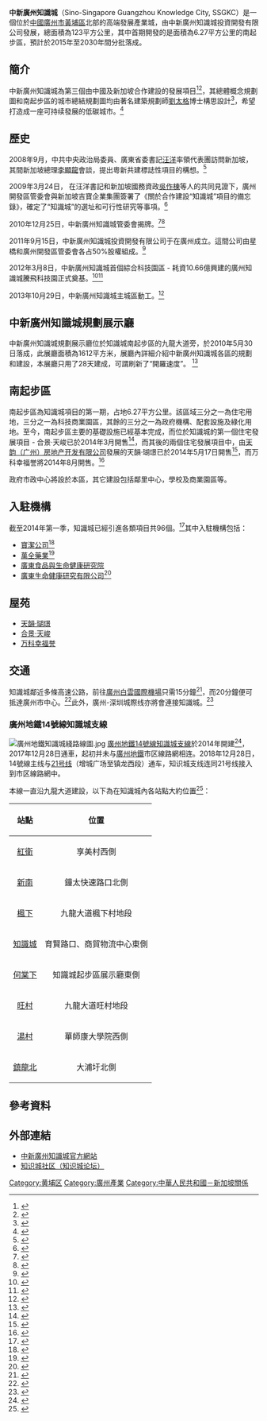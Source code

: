 '''中新廣州知識城'''（Sino-Singapore Guangzhou Knowledge City, SSGKC）是一個位於[[中國|中國]][[廣州市|廣州市]][[黃埔區|黃埔區]]北部的高端發展產業城，由中新廣州知識城投資開發有限公司發展，總面積為123平方公里，其中首期開發的是面積為6.27平方公里的南起步區，預計於2015年至2030年間分批落成。

==簡介==
中新廣州知識城為第三個由中國及新加坡合作建設的發展項目<ref name="廣州日報">{{Cite web|url =http://gzdaily.dayoo.com/html/2010-07/01/content_1013213.htm|title =中新广州知识城奠基|author =|date =2010年7月1日|publisher =《[[廣州日報|廣州日報]]》|language =zh-hans|accessdate =2014年8月7日|quote =|dead-url =yes|archiveurl =https://web.archive.org/web/20160304075355/http://gzdaily.dayoo.com/html/2010-07/01/content_1013213.htm|archivedate =2016年3月4日}}</ref><ref name="官方網站">{{Cite web|url =http://www.ssgkc.com/zh-hans/gkc-project_cn/overview_cn|title =中新广州知识城 - 概述|author =|date =|publisher =中新广州知识城投资开发有限公司|language =zh-hans|accessdate =2014年9月30日|quote =|dead-url =yes|archiveurl =https://web.archive.org/web/20141006235658/http://www.ssgkc.com/zh-hans/gkc-project_cn/overview_cn/|archivedate =2014年10月6日}}</ref>，其總體概念規劃圖和南起步區的城市總結規劃圖均由著名建築規劃師[[劉太格|劉太格]]博士構思設計<ref name="南方都市報">{{Cite web|url =http://big5.citygf.com/news/News_001001/201007/t20100701_501254.html|title =中新廣州知識城奠基 汪洋吳作棟種下一棵樹|author =|date =2010年7月1日|publisher =《[[南方都市報|南方都市報]]》|language =zh-hant|accessdate =2014年8月7日|quote =|dead-url =yes|archiveurl =https://web.archive.org/web/20140808054147/http://big5.citygf.com/news/News_001001/201007/t20100701_501254.html|archivedate =2014年8月8日}}</ref>，希望打造成一座可持续發展的低碳城市。<ref name="中国新闻网">{{Cite web |url=http://www.chinanews.com/df/2013/07-23/5075738.shtml |title=中新广州知识城开发建设全面提速 |author= |date=2013年7月23日 |publisher=[[中国新闻网|中国新闻网]] |language=zh-hans |accessdate=2014年8月7日 |quote= |archive-date=2014年10月6日 |archive-url=https://web.archive.org/web/20141006122053/http://www.chinanews.com/df/2013/07-23/5075738.shtml |dead-url=no }}</ref>

==歷史==
2008年9月，中共中央政治局委員、廣東省委書記[[汪洋_(1955年)|汪洋]]率領代表團訪問新加坡，其間新加坡總理[[李顯龍|李顯龍]]會談，提出粵新共建標誌性項目的構想。<ref name="经济观察网">{{Cite web |url=http://www.eeo.com.cn/2009/0729/145819.shtml |title=广州“知识城”：开发区3.0 |author= |date=2009年7月29日 |publisher=[[经济观察网|经济观察网]] |language=zh-hans |accessdate=2014年8月7日 |quote= |archive-date=2014年8月8日 |archive-url=https://web.archive.org/web/20140808042044/http://www.eeo.com.cn/2009/0729/145819.shtml |dead-url=yes }}</ref>

2009年3月24日， 在汪洋書記和新加坡國務資政[[吳作棟|吳作棟]]等人的共同見證下，廣州開發區管委會與新加坡吉寶企業集團簽署了《關於合作建設“知識城”項目的備忘錄》，確定了“知識城”的選址和可行性研究等事項。<ref name="广州日报">{{Cite web|url =http://gzdaily.dayoo.com/html/2012-09/05/content_1881140.htm|title =中新广州知识城 未来城市新样板|author =|date =2012年9月5日|publisher =《[[广州日报|广州日报]]》|language =zh-hans|accessdate =2014年8月7日|quote =|dead-url =yes|archiveurl =https://web.archive.org/web/20160304083818/http://gzdaily.dayoo.com/html/2012-09/05/content_1881140.htm|archivedate =2016年3月4日}}</ref>

2010年12月25日，中新廣州知識城管委會揭牌。<ref name="广州日报2">{{Cite web|url =http://gzdaily.dayoo.com/html/2010-12/26/content_1225394.htm|title =中新广州知识城管委会揭牌|author =|date =2010年12月26日|publisher =《[[广州日报|广州日报]]》|language =zh-hans|accessdate =2014年8月7日|quote =|dead-url =yes|archiveurl =https://web.archive.org/web/20160304085911/http://gzdaily.dayoo.com/html/2010-12/26/content_1225394.htm|archivedate =2016年3月4日}}</ref><ref name="人民网">{{Cite web |url=http://ip.people.com.cn/BIG5/13584567.html |title=圖：中新廣州知識城“起飛” |author= |date=2010年12月27日 |publisher=[[人民网|人民网]] |language=zh-hans |accessdate=2014年8月7日 |quote= |archiveurl=https://web.archive.org/web/20160304105329/http://ip.people.com.cn/BIG5/13584567.html |archivedate=2016年3月4日 |dead-url=yes }}</ref>

2011年9月15日，中新廣州知識城投資開發有限公司于在廣州成立。這間公司由星橋和廣州開發區管委會各占50%股權組成。<ref name="南方日報">{{Cite web |url=http://cpc.people.com.cn/BIG5/64093/64094/15681213.html |title=中新廣州知識城投資開發有限公司成立 汪洋黃華華出席儀式 |author= |date=2011年9月16日 |publisher=《[[南方日報|南方日報]]》 |language=zh-hans |accessdate=2014年8月7日 |quote= |archive-date=2016年3月4日 |archive-url=https://web.archive.org/web/20160304060722/http://cpc.people.com.cn/BIG5/64093/64094/15681213.html |dead-url=no }}</ref>

2012年3月8日，中新廣州知識城首個綜合科技園區 - 耗資10.66億興建的廣州知識城騰飛科技園正式奠基。<ref name="香港創意產業及科技創新委員會">{{Cite web|url =http://tr.hkctc.org/news/index.php?id=727|title =中新廣州知識城騰飛園奠基儀式|author =|date =2012年3月12日|publisher =[[香港創意產業及科技創新委員會|香港創意產業及科技創新委員會]]|language =zh-hant|accessdate =2014年8月7日|quote =|dead-url =yes|archiveurl =https://archive.is/20140808024441/http://tr.hkctc.org/news/index.php?id=727|archivedate =2014年8月8日}}</ref><ref name="新浪廣東">{{Cite web |url=http://big5.citygf.com/news/News_001003/201202/t20120228_3039743.html |title=10.66億 建中新知識城內騰飛園 |author= |date=2012年2月28日 |publisher=[[新浪|新浪]]廣東 |language=zh-hant |accessdate=2014年8月7日 |quote= |dead-url=yes |archiveurl=https://web.archive.org/web/20140808054151/http://big5.citygf.com/news/News_001003/201202/t20120228_3039743.html |archivedate=2014年8月8日 }}</ref>

2013年10月29日，中新廣州知識城主城區動工。<ref name="南方日报">{{Cite web|url =http://sports.eastday.com/gd/2013/1029/934037199.html|title =中新廣州知識城主城區今天上午動工|author =|date =2013年10月29日|publisher =《[[南方日报|南方日报]]》|language =zh-hans|accessdate =2014年8月7日|quote =|dead-url =yes|archiveurl =https://web.archive.org/web/20140811165106/http://sports.eastday.com/gd/2013/1029/934037199.html|archivedate =2014年8月11日}}</ref>

==中新廣州知識城規劃展示廳==
中新廣州知識城規劃展示廳位於知識城南起步區的九龍大道旁，於2010年5月30日落成，此展廳面積為1612平方米，展廳內詳細介紹中新廣州知識城各區的規劃和建設，本展廳只用了28天建成，可謂刷新了“開羅速度”。
<ref name="广州日报3">{{Cite web|url =http://gzdaily.dayoo.com/html/2010-06/01/content_982092.htm|title =中新知識城規劃展示廳落成|author =|date =2010年6月1日|publisher =《[[广州日报|广州日报]]》|language =zh-hans|accessdate =2014年8月7日|quote =|dead-url =yes|archiveurl =https://web.archive.org/web/20160304073334/http://gzdaily.dayoo.com/html/2010-06/01/content_982092.htm|archivedate =2016年3月4日}}</ref>

==南起步區==
南起步區為知識城項目的第一期，占地6.27平方公里。該區域三分之一為住宅用地，三分之一為科技商業園區，其餘的三分之一為政府機構、配套設施及綠化用地。至今，南起步區主要的基礎設施已經基本完成，而位於知識城的第一個住宅發展項目 - 合景·天峻已於2014年3月開售<ref name="南方都市报(深圳)">{{Cite web |url=http://gz.house.163.com/14/0311/10/9N23CGLP00873L40.html |title=中新知识城首盘来袭 |author= |date=2014年3月11日 |publisher=《[[南方都市报|南方都市报]](深圳)》 |language=zh-hans |accessdate=2014年8月7日 |quote= |archiveurl=https://web.archive.org/web/20140809202139/http://gz.house.163.com/14/0311/10/9N23CGLP00873L40.html |archivedate=2014年8月9日 |dead-url=yes }}</ref>，而其後的兩個住宅發展項目中，由[[天韵（广州）房地产开发有限公司|天韵（广州）房地产开发有限公司]]發展的天韻·瑚璟已於2014年5月17日開售<ref name="[[网易房产|网易房产]]">{{Cite web |url=http://gz.house.163.com/14/0516/14/9SCGB8N600873CN0.html |title=天韻湖璟花園本週六開盤 預計精裝11600元/㎡起 |author= |date=2014年5月16日 |publisher=[[网易房产|网易房产]] |language=zh-hans |accessdate=2014年8月7日 |quote= |archive-date=2014年8月9日 |archive-url=https://web.archive.org/web/20140809200823/http://gz.house.163.com/14/0516/14/9SCGB8N600873CN0.html |dead-url=no }}</ref>，而万科幸福誉將2014年8月開售。<ref name="[[网易房产2|网易房产2]]">{{Cite web |url=http://gz.house.163.com/14/0804/17/A2QPQLUS00873CN0.html |title=万科幸福誉预计8月中下旬开放售楼部及示范单位 |author= |date=2014年8月4日 |publisher=[[网易房产|网易房产]] |language=zh-hans |accessdate=2014年8月7日 |quote= |archive-date=2014年8月9日 |archive-url=https://web.archive.org/web/20140809202144/http://gz.house.163.com/14/0804/17/A2QPQLUS00873CN0.html |dead-url=no }}</ref>

政府市政中心將設於本區，其它建設包括鄰里中心，學校及商業園區等。

==入駐機構==
截至2014年第一季，知識城已經引進各類項目共96個。<ref name="[[北京新浪網|北京新浪網]]">{{Cite web |url=http://news.sina.com.tw/article/20140624/12741639.html |title=知識城謀劃籌建知識產權法院 |author= |date=2014年6月24日 |publisher=北京[[新浪網|新浪網]] |language=zh-hant |accessdate=2014年8月7日 |quote= |archive-date=2014年8月11日 |archive-url=https://web.archive.org/web/20140811001213/http://news.sina.com.tw/article/20140624/12741639.html |dead-url=no }}</ref>其中入駐機構包括：

*[[寶潔公司|寶潔公司]]<ref name="[[寶潔公司|寶潔公司]]">{{Cite web |url=http://www.pg.com.cn/News/Detail.aspx?Id=2103 |title=传递成就 智创未来 |author= |date=2012年3月15日 |publisher=[[寶潔公司|寶潔公司]] |language=zh-hans |accessdate=2014年8月7日 |quote= |archive-date=2014年8月10日 |archive-url=https://web.archive.org/web/20140810172244/http://www.pg.com.cn/News/Detail.aspx?Id=2103 |dead-url=yes }}</ref>
*[[萬全藥業|萬全藥業]]<ref name="[[萝岗区政府|萝岗区政府]]">{{Cite web|url =http://xxgk.gdd.gov.cn/xxgk/KL00/201312/t20131209_415647.htm|title =骆蔚峰会见万全药业集团首席执行官郭夏|author =|date =2013年12月6日|publisher =[[萝岗区|萝岗区]]政府|language =zh-hans|accessdate =2014年8月7日|quote =|dead-url =yes|archiveurl =https://web.archive.org/web/20140811014003/http://xxgk.gdd.gov.cn/xxgk/KL00/201312/t20131209_415647.htm|archivedate =2014年8月11日}}</ref>
*[[廣東食品與生命健康研究院|廣東食品與生命健康研究院]]
*[[廣東生命健康研究有限公司|廣東生命健康研究有限公司]]<ref name="[[中国网|中国网]]">{{Cite web |url=http://hy.voc.com.cn/view.php?tid-54835-cid-156.html |title=全球顶尖食品科学家研发团队将落户广州中新知识城 |author= |date=2014年6月18日 |publisher=[[中国网|中国网]] |language=zh-hans |accessdate=2014年8月7日 |quote= |archive-date=2014年8月8日 |archive-url=https://web.archive.org/web/20140808061138/http://hy.voc.com.cn/view.php?tid-54835-cid-156.html |dead-url=no }}</ref>

==屋苑==
*[[天韻·瑚璟|天韻·瑚璟]]
*[[合景·天峻|合景·天峻]]
*[[万科幸福誉|万科幸福誉]]

==交通==
知識城鄰近多條高速公路，前往[[廣州白雲國際機場|廣州白雲國際機場]]只需15分鐘<ref name="[[人民网|人民网]]">{{Cite web |url=http://news.cntv.cn/20110702/101087.shtml |title=知识城到机场15分钟 |author= |date=2011年7月2日 |publisher=[[人民网|人民网]] |language=zh-hans |accessdate=2014年8月7日 |quote= |archive-date=2014年8月8日 |archive-url=https://web.archive.org/web/20140808043820/http://news.cntv.cn/20110702/101087.shtml |dead-url=no }}</ref>，而20分鐘便可抵達廣州市中心。<ref name="[[羊城晚报|羊城晚报]]">{{Cite web |url=http://www.ycwb.com/ePaper/ycwb/html/2011-11/17/content_1258041.htm |title=知识城14个优质项目确认供地 |author= |date=2011年11月17日 |publisher=《[[羊城晚报|羊城晚报]]》 |language=zh-hans |accessdate=2014年8月7日 |quote= |dead-url=yes |archiveurl=https://web.archive.org/web/20111222005108/http://www.ycwb.com/ePaper/ycwb/html/2011-11/17/content_1258041.htm |archivedate=2011年12月22日 }}</ref>此外，廣州-深圳城際线亦將會連接知識城。<ref name="[[南方日报|南方日报]]">{{Cite web |url=http://gz.ihk.cn/news/e08e507.html |title=穗莞深城际向北延伸至广州北站 知识城交通提速 |author= |date=2014年5月22日 |publisher=《[[南方日报|南方日报]]》 |language=zh-hans |accessdate=2014年8月7日 |quote= |archiveurl=https://web.archive.org/web/20140812135624/http://gz.ihk.cn/news/e08e507.html |archivedate=2014年8月12日 |dead-url=yes }}</ref>

===廣州地鐵14號線知識城支線===
[[File:廣州地鐵知識城綫路線圖.jpg|thumb]]
[[广州地铁14号线|廣州地鐵14號線知識城支線]]於2014年開建<ref name="[[广州日报|广州日报]]">{{Cite web |url=http://gzdaily.dayoo.com/html/2014-02/12/content_2535026.htm |title=廣州11條地鐵今年開建 |author= |date=2014年2月12日 |publisher=《[[广州日报|广州日报]]》 |language=zh-hans |accessdate=2014年8月7日 |quote= |dead-url=yes |archiveurl=https://web.archive.org/web/20160304084242/http://gzdaily.dayoo.com/html/2014-02/12/content_2535026.htm |archivedate=2016年3月4日 }}</ref>，2017年12月28日通車，起初并未与[[廣州地鐵|廣州地鐵]]市区線路網相连。2018年12月28日，14號線主线与[[广州地铁21号线|21号线]]（增城广场至镇龙西段）通车，知识城支线连同21号线接入到市区線路網中。

本線一直沿九龍大道建設，以下為在知識城內各站點大約位置<ref name="[[本地宝|本地宝]]">{{Cite web |url=http://gzdaily.dayoo.com/html/2014-02/12/content_2535026.htm |title=地铁14号线知识城支线2016建成 今起环评 |author= |date=2012年8月15日 |publisher=[[本地宝|本地宝]] |language=zh-hans |accessdate=2014年8月7日 |quote= |dead-url=yes |archiveurl=https://web.archive.org/web/20160304084242/http://gzdaily.dayoo.com/html/2014-02/12/content_2535026.htm |archivedate=2016年3月4日 }}</ref>：

{| class="wikitable" align=center border=1 width=75%
|-
! align=center rowspan=1|站點
! align=center rowspan=1|位置

|-
|align=center|[[红卫站_(广州)|紅衛]]
|align=center|享美村西側
|-
|align=center|[[新南站_(广州)|新南]]
|align=center|鐘太快速路口北側
|-
|align=center|[[枫下站|楓下]]
|align=center|九龍大道楓下村地段
|-
|align=center|[[知识城站|知識城]]
|align=center|育賢路口、商貿物流中心東側
|-
|align=center|[[何棠下站|何棠下]]
|align=center|知識城起步區展示廳東側
|-
|align=center|[[旺村站|旺村]]
|align=center|九龍大道旺村地段
|-
|align=center|[[汤村站|湯村]]
|align=center|華師康大學院西側
|-
|align=center|[[镇龙北站|鎮龍北]]
|align=center|大浦圩北側
|}

==參考資料==
{{Portal|广州}}
{{Reflist|2}}

==外部連結==
* [http://www.ssgkc.com/ 中新廣州知識城官方網站]{{Wayback|url=http://www.ssgkc.com/ |date=20140807190336 }}
*[https://talk.ssgkc.cn 知识城社区（知识城论坛）]{{Wayback|url=https://talk.ssgkc.cn/ |date=20200902115150 }}

[[Category:黄埔区|Category:黄埔区]]
[[Category:廣州產業|Category:廣州產業]]
[[Category:中華人民共和國－新加坡關係|Category:中華人民共和國－新加坡關係]]